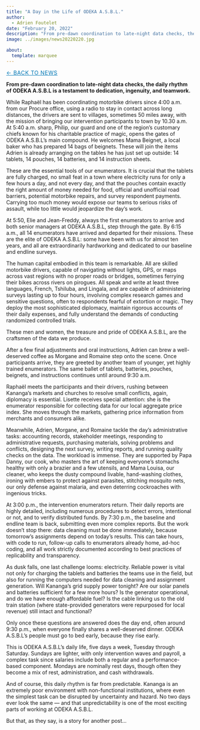 ```yaml
---
title: "A Day in the Life of ODEKA A.S.B.L."
author: 
  - Adrien Foutelet
date: "February 20, 2022"
description: "From pre-dawn coordination to late-night data checks, the daily rhythm of ODEKA A.S.B.L is a testament to dedication, ingenuity, and teamwork."
image: ../images/news20220220.jpg

about:
  template: marquee
---
```

<style>
/* Hide the visible description under the title block on THIS page */
header.quarto-title-block .description,
.quarto-title .description,
.quarto-title-meta .description,
p.description {
  display: none !important;
}
</style>

[← Back to News](../index.qmd){.breadcrumb style="font-size:0.9rem; text-transform:uppercase; letter-spacing:0.05em; color:#0077b5;"}

**From pre-dawn coordination to late-night data checks, the daily rhythm of ODEKA A.S.B.L is a testament to dedication, ingenuity, and teamwork.**

While Raphaël has been coordinating motorbike drivers since 4:00 a.m. from our Procure office, using a radio to stay in contact across long distances, the drivers are sent to villages, sometimes 50 miles away, with the mission of bringing our intervention participants to town by 10.30 a.m. At 5:40 a.m. sharp, Philip, our guard and one of the region’s customary chiefs known for his charitable practice of magic, opens the gates of ODEKA A.S.B.L’s main compound. He welcomes Mama Beignet, a local baker who has prepared 14 bags of beignets. These will join the items Adrien is already arranging on the tables he has just set up outside: 14 tablets, 14 pouches, 14 batteries, and 14 instruction sheets.

These are the essential tools of our enumerators. It is crucial that the tablets are fully charged, no small feat in a town where electricity runs for only a few hours a day, and not every day, and that the pouches contain exactly the right amount of money needed for food, official and unofficial road barriers, potential motorbike repairs, and survey respondent payments. Carrying too much money would expose our teams to serious risks of assault, while too little would jeopardize the day’s work.

At 5:50, Elie and Jean-Freddy, always the first enumerators to arrive and both senior managers at ODEKA A.S.B.L, step through the gate. By 6:15 a.m., all 14 enumerators have arrived and departed for their missions. These are the elite of ODEKA A.S.B.L: some have been with us for almost ten years, and all are extraordinarily hardworking and dedicated to our baseline and endline surveys.

The human capital embodied in this team is remarkable. All are skilled motorbike drivers, capable of navigating without lights, GPS, or maps across vast regions with no proper roads or bridges, sometimes ferrying their bikes across rivers on pirogues. All speak and write at least three languages, French, Tshiluba, and Lingala, and are capable of administering surveys lasting up to four hours, involving complex research games and sensitive questions, often to respondents fearful of extortion or magic. They deploy the most sophisticated diplomacy, maintain rigorous accounts of their daily expenses, and fully understand the demands of conducting randomized controlled trials.

These men and women, the treasure and pride of ODEKA A.S.B.L, are the craftsmen of the data we produce.

After a few final adjustments and oral instructions, Adrien can brew a well-deserved coffee as Morgane and Romaine step onto the scene. Once participants arrive, they are greeted by another team of younger, yet highly trained enumerators. The same ballet of tablets, batteries, pouches, beignets, and instructions continues until around 9:30 a.m.

Raphaël meets the participants and their drivers, rushing between Kananga’s markets and churches to resolve small conflicts, again, diplomacy is essential. Lisette receives special attention: she is the enumerator responsible for collecting data for our local aggregate price index. She moves through the markets, gathering price information from merchants and consumers alike.

Meanwhile, Adrien, Morgane, and Romaine tackle the day’s administrative tasks: accounting records, stakeholder meetings, responding to administrative requests, purchasing materials, solving problems and conflicts, designing the next survey, writing reports, and running quality checks on the data. The workload is immense. They are supported by Papa Danny, our cook, who masters the art of keeping everyone’s stomachs healthy with only a brazier and a few utensils, and Mama Louisa, our cleaner, who keeps the dusty compound livable, hand-washing clothes, ironing with embers to protect against parasites, stitching mosquito nets, our only defense against malaria, and even deterring cockroaches with ingenious tricks.

At 3:00 p.m., the intervention enumerators return. Their daily reports are highly detailed, including numerous procedures to detect errors, intentional or not, and to verify distributed funds. By 7:30 p.m., the baseline and endline team is back, submitting even more complex reports. But the work doesn’t stop there: data cleaning must be done immediately, because tomorrow’s assignments depend on today’s results. This can take hours, with code to run, follow-up calls to enumerators already home, ad-hoc coding, and all work strictly documented according to best practices of replicability and transparency.

As dusk falls, one last challenge looms: electricity. Reliable power is vital not only for charging the tablets and batteries the teams use in the field, but also for running the computers needed for data cleaning and assignment generation. Will Kananga’s grid supply power tonight? Are our solar panels and batteries sufficient for a few more hours? Is the generator operational, and do we have enough affordable fuel? Is the cable linking us to the old train station (where state-provided generators were repurposed for local revenue) still intact and functional?

Only once these questions are answered does the day end, often around 9:30 p.m., when everyone finally shares a well-deserved dinner. ODEKA A.S.B.L’s people must go to bed early, because they rise early.

This is ODEKA A.S.B.L’s daily life, five days a week, Tuesday through Saturday. Sundays are lighter, with only intervention waves and payroll, a complex task since salaries include both a regular and a performance-based component. Mondays are nominally rest days, though often they become a mix of rest, administration, and cash withdrawals.

And of course, this daily rhythm is far from predictable. Kananga is an extremely poor environment with non-functional institutions, where even the simplest task can be disrupted by uncertainty and hazard. No two days ever look the same — and that unpredictability is one of the most exciting parts of working at ODEKA A.S.B.L.

But that, as they say, is a story for another post…